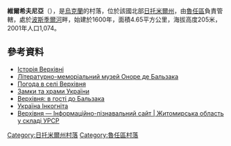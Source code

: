 {{coord|49|48|16|N|29|18|46|E|scale:30000|display=title}}

'''維爾希夫尼亞'''（{{lang-uk|Верхівня}}），是[[烏克蘭|烏克蘭]]的村落，位於該國北部[[日托米爾州|日托米爾州]]，由[[魯任區|魯任區]]負責管轄，處於[[波斯季爾河|波斯季爾河]]畔，始建於1600年，面積4.65平方公里，海拔高度205米，2001年人口1,074。

==參考資料==
* [https://web.archive.org/web/20071110120524/http://ws.net.ua/berd/berdichev/doc/balzak/verhivnya_5.html Історія Верхівні]
* [http://balzac-museum.com/ Літературно-меморіальний музей Оноре де Бальзака]
* [http://weather.in.ua/ua/zhitomirskaja/3199 Погода в селі Верхівня]
* [http://www.castles.com.ua/balzac.html Замки та храми України]
* [http://www.day.kiev.ua/135748/ Верхівня: в гості до Бальзака]
* [http://ukrainaincognita.com/zhytomyrska-oblast/ruzhynskyi-raion/verkhivnya/verkhivnya Україна Інкогніта]
* [http://imsu-zhytomyr.com/mista-i-sela-zhytomyrskoi-oblasti/ruzhynskyj-rajon/verhivnja-.html Верхівня — Інформаційно-пізнавальний сайт | Житомирська область у складі УРСР]

{{DEFAULTSORT:Верхівня}}
[[Category:日托米爾州村落|Category:日托米爾州村落]]
[[Category:魯任區村落|Category:魯任區村落]]


{{Zhytomyr-geo-stub}}